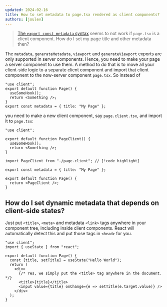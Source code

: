 ```yaml
---
updated: 2024-02-16
title: How to set metadata to page.tsx rendered as client components?
authors: [joulev]
---
```


> [The `export const metadata` syntax](https://nextjs.org/docs/app/api-reference/functions/generate-metadata) seems to not work if `page.tsx` is a client component. How do I set my page title and other metadata then?

The `metadata`, `generateMetadata`, `viewport` and `generateViewport` exports are only supported in server components. Hence, you need to make your page a server component to use them. A method to do that is to move all your client-side logic to a separate client component and import that client component to the now-server component `page.tsx`. So instead of

```tsx title="page.tsx"
"use client";
export default function Page() {
  useSomeHook();
  return <Something />;
}
export const metadata = { title: "My Page" };
```

you need to make a new client component, say `page.client.tsx`, and import it to `page.tsx`:

```tsx title="page.client.tsx"
"use client";

export default function PageClient() {
  useSomeHook();
  return <Something />;
}
```

```tsx title="page.tsx"
import PageClient from "./page.client"; // [!code highlight]

export const metadata = { title: "My Page" };

export default function Page() {
  return <PageClient />;
}
```

## How do I set dynamic metadata that depends on client-side states?

Just put `<title>`, `<meta>` and metadata `<link>` tags anywhere in your component tree, including inside client components. React will automatically detect this and put those tags in `<head>` for you.

```tsx
"use client";
import { useState } from "react";

export default function Page() {
  const [title, setTitle] = useState("Hello World");
  return (
    <div>
      {/* Yes, we simply put the <title> tag anywhere in the document. */}
      <title>{title}</title>
      <input value={title} onChange={e => setTitle(e.target.value)} />
    </div>
  );
}
```
